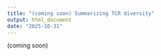 ```yaml
---
title: "(coming soon) Summarizing TCR diversity"
output: html_document
date: "2025-10-31"
---
```


(coming soon)
